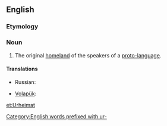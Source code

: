 ==English==

===Etymology===
{{etyl|de}} {{term|Urheimat||original homeland|lang=de}}

===Noun===
{{wikipedia}}
{{en-noun}}

# The original [[homeland]] of the speakers of a [[proto-language]].

====Translations====
{{trans-top|the original homeland}}
* Russian: {{t|ru|прародина|f|sc=Cyrl|tr=praródina}}
{{trans-mid}}
* [[Volapük]]: {{t|vo|rulomän}}
{{trans-bottom}}

[[et:Urheimat]]

[[Category:English words prefixed with ur-]]